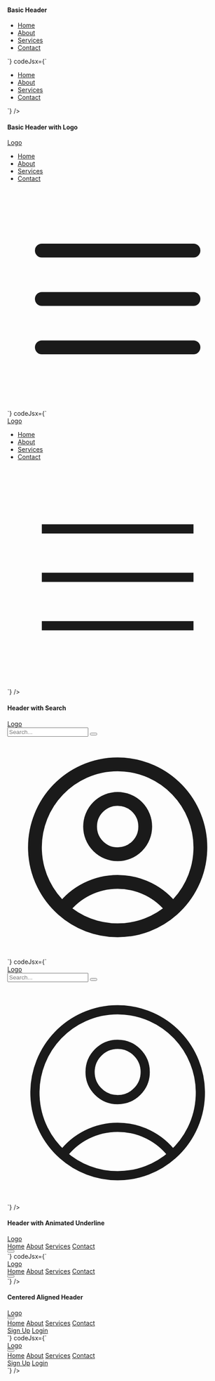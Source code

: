 ---
---


#### Basic Header
<Preview>
<BasicHeader />
</Preview>
 <CodeBlock
      codeHtml={`<nav class="bg-teal-500 py-4">
  <div class="container mx-auto flex justify-center">
    <ul class="flex flex-wrap space-x-4 md:justify-center">
      <li><a href="#" class="text-white hover:text-gray-200">Home</a></li>
      <li><a href="#" class="text-white hover:text-gray-200">About</a></li>
      <li><a href="#" class="text-white hover:text-gray-200">Services</a></li>
      <li><a href="#" class="text-white hover:text-gray-200">Contact</a></li>
    </ul>
  </div>
</nav>`}
codeJsx={`<nav className="bg-teal-500 py-4">
  <div className="container mx-auto flex justify-center">
    <ul className="flex flex-wrap space-x-4 md:justify-center">
      <li><a href="#" className="text-white hover:text-gray-200">Home</a></li>
      <li><a href="#" className="text-white hover:text-gray-200">About</a></li>
      <li><a href="#" className="text-white hover:text-gray-200">Services</a></li>
      <li><a href="#" className="text-white hover:text-gray-200">Contact</a></li>
    </ul>
  </div>
</nav>`}
    />

#### Basic Header with Logo
<Preview>
<BasicHeaderWithLogo />
</Preview>
 <CodeBlock
      codeHtml={`<nav class="bg-gray-800 py-4">
  <div class="container mx-auto flex justify-between">
    <a href="#" class="ml-5 text-xl font-bold text-white md:mb-0">Logo</a>
    <ul class="hidden flex-col space-y-4 md:flex md:flex-row md:space-x-4 md:space-y-0">
      <li><a href="#" class="text-gray-300 hover:text-white">Home</a></li>
      <li><a href="#" class="text-gray-300 hover:text-white">About</a></li>
      <li><a href="#" class="text-gray-300 hover:text-white">Services</a></li>
      <li><a href="#" class="text-gray-300 hover:text-white">Contact</a></li>
    </ul>
    <div id="menuToggle" class="mr-5 cursor-pointer text-white md:hidden">
      <svg xmlns="http://www.w3.org/2000/svg" fill="none" viewBox="0 0 24 24" stroke-width="1.5" stroke="currentColor" class="h-6 w-6">
        <path stroke-linecap="round" stroke-linejoin="round" d="M3.75 6.75h16.5M3.75 12h16.5m-16.5 5.25h16.5" />
      </svg>
    </div>
  </div>
</nav>`}
codeJsx={`<nav className="bg-gray-800 py-4">
  <div className="container mx-auto flex justify-between">
    <a href="#" className="ml-5 text-xl font-bold text-white md:mb-0">Logo</a>
    <ul className="hidden flex-col space-y-4 md:flex md:flex-row md:space-x-4 md:space-y-0">
      <li><a href="#" className="text-gray-300 hover:text-white">Home</a></li>
      <li><a href="#" className="text-gray-300 hover:text-white">About</a></li>
      <li><a href="#" className="text-gray-300 hover:text-white">Services</a></li>
      <li><a href="#" className="text-gray-300 hover:text-white">Contact</a></li>
    </ul>
    <div id="menuToggle" className="mr-5 cursor-pointer text-white md:hidden">
      <svg xmlns="http://www.w3.org/2000/svg" fill="none" viewBox="0 0 24 24" strokeWidth="1.5" stroke="currentColor" className="h-6 w-6">
        <path strokeLinecap="round" strokeLinejoin="round" d="M3.75 6.75h16.5M3.75 12h16.5m-16.5 5.25h16.5" />
      </svg>
    </div>
  </div>
</nav>`}
    />

#### Header with Search
<Preview>
<HeaderwithSearch />
</Preview>
 <CodeBlock
      codeHtml={`<nav class="bg-gray-100 py-4">
  <div class="container mx-auto flex items-center justify-between">
    <a href="#" class="ml-2 text-xl font-bold">Logo</a>
    <div class="flex items-center space-x-4">
      <div class="relative hidden md:block">
        <input type="text" class="rounded-lg border border-gray-300 px-4 py-2 focus:outline-none" placeholder="Search..." />
        <button class="absolute right-0 top-0 mr-4 mt-3">
          <svg class="h-4 w-4 fill-current text-gray-500" xmlns="http://www.w3.org/2000/svg" viewBox="0 0 20 20"><path d="M12.9 14.32a8 8 0 1 1 1.41-1.41l5.35 5.33-1.42 1.42-5.33-5.34zM8 14A6 6 0 1 0 8 2a6 6 0 0 0 0 12z" /></svg>
        </button>
      </div>
      <a href="#">
        <svg xmlns="http://www.w3.org/2000/svg" fill="none" viewBox="0 0 24 24" stroke-width="1.5" stroke="currentColor" class="mr-2 h-8 w-8">
          <path stroke-linecap="round" stroke-linejoin="round" d="M17.982 18.725A7.488 7.488 0 0 0 12 15.75a7.488 7.488 0 0 0-5.982 2.975m11.963 0a9 9 0 1 0-11.963 0m11.963 0A8.966 8.966 0 0 1 12 21a8.966 8.966 0 0 1-5.982-2.275M15 9.75a3 3 0 1 1-6 0 3 3 0 0 1 6 0Z" />
        </svg>
      </a>
    </div>
  </div>
</nav>`}
codeJsx={`<nav className="bg-gray-100 py-4">
  <div className="container mx-auto flex items-center justify-between">
    <a href="#" className="ml-2 text-xl font-bold">Logo</a>
    <div className="flex items-center space-x-4">
      <div className="relative hidden md:block">
        <input type="text" className="rounded-lg border border-gray-300 px-4 py-2 focus:outline-none" placeholder="Search..." />
        <button className="absolute right-0 top-0 mr-4 mt-3">
          <svg className="h-4 w-4 fill-current text-gray-500" xmlns="http://www.w3.org/2000/svg" viewBox="0 0 20 20"><path d="M12.9 14.32a8 8 0 1 1 1.41-1.41l5.35 5.33-1.42 1.42-5.33-5.34zM8 14A6 6 0 1 0 8 2a6 6 0 0 0 0 12z" /></svg>
        </button>
      </div>
      <a href="#">
        <svg xmlns="http://www.w3.org/2000/svg" fill="none" viewBox="0 0 24 24" strokeWidth="1.5" stroke="currentColor" className="mr-2 h-8 w-8">
          <path strokeLinecap="round" strokeLinejoin="round" d="M17.982 18.725A7.488 7.488 0 0 0 12 15.75a7.488 7.488 0 0 0-5.982 2.975m11.963 0a9 9 0 1 0-11.963 0m11.963 0A8.966 8.966 0 0 1 12 21a8.966 8.966 0 0 1-5.982-2.275M15 9.75a3 3 0 1 1-6 0 3 3 0 0 1 6 0Z" />
        </svg>
      </a>
    </div>
  </div>
</nav>`}
    />

#### Header with Animated Underline
<Preview>
<HeaderwithAnimation />
</Preview>
 <CodeBlock
      codeHtml={`<nav class="bg-gray-900 py-4">
  <div class="container mx-auto flex items-center justify-between">
    <a href="#" class="ml-2 text-xl font-bold text-white">Logo</a>
    <div class="hidden items-center space-x-6 md:flex">
      <a href="#" class="relative text-gray-300 after:absolute after:bottom-0 after:left-0 after:h-0.5 after:w-full after:scale-x-0 after:bg-white after:transition-all after:duration-300 hover:text-white hover:after:scale-x-100">Home</a>
      <a href="#" class="relative text-gray-300 after:absolute after:bottom-0 after:left-0 after:h-0.5 after:w-full after:scale-x-0 after:bg-white after:transition-all after:duration-300 hover:text-white hover:after:scale-x-100">About</a>
      <a href="#" class="relative text-gray-300 after:absolute after:bottom-0 after:left-0 after:h-0.5 after:w-full after:scale-x-0 after:bg-white after:transition-all after:duration-300 hover:text-white hover:after:scale-x-100">Services</a>
      <a href="#" class="relative text-gray-300 after:absolute after:bottom-0 after:left-0 after:h-0.5 after:w-full after:scale-x-0 after:bg-white after:transition-all after:duration-300 hover:text-white hover:after:scale-x-100">Contact</a>
    </div>
    <div class="md:hidden">
      <button id="menu-toggle" class="mr-2 text-gray-300 hover:text-white focus:outline-none">
        <svg xmlns="http://www.w3.org/2000/svg" fill="none" viewBox="0 0 24 24" stroke-width="1.5" stroke="currentColor" class="h-6 w-6">
          <path stroke-linecap="round" stroke-linejoin="round" d="M3.75 6.75h16.5M3.75 12h16.5m-16.5 5.25h16.5" />
        </svg>
      </button>
    </div>
  </div>
</nav>`}
codeJsx={`<nav className="bg-gray-900 py-4">
  <div className="container mx-auto flex items-center justify-between">
    <a href="#" className="ml-2 text-xl font-bold text-white">Logo</a>
    <div className="hidden items-center space-x-6 md:flex">
      <a href="#" className="relative text-gray-300 after:absolute after:bottom-0 after:left-0 after:h-0.5 after:w-full after:scale-x-0 after:bg-white after:transition-all after:duration-300 hover:text-white hover:after:scale-x-100">Home</a>
      <a href="#" className="relative text-gray-300 after:absolute after:bottom-0 after:left-0 after:h-0.5 after:w-full after:scale-x-0 after:bg-white after:transition-all after:duration-300 hover:text-white hover:after:scale-x-100">About</a>
      <a href="#" className="relative text-gray-300 after:absolute after:bottom-0 after:left-0 after:h-0.5 after:w-full after:scale-x-0 after:bg-white after:transition-all after:duration-300 hover:text-white hover:after:scale-x-100">Services</a>
      <a href="#" className="relative text-gray-300 after:absolute after:bottom-0 after:left-0 after:h-0.5 after:w-full after:scale-x-0 after:bg-white after:transition-all after:duration-300 hover:text-white hover:after:scale-x-100">Contact</a>
    </div>
    <div className="md:hidden">
      <button id="menu-toggle" className="mr-2 text-gray-300 hover:text-white focus:outline-none">
        <svg xmlns="http://www.w3.org/2000/svg" fill="none" viewBox="0 0 24 24" strokeWidth="1.5" stroke="currentColor" className="h-6 w-6">
          <path strokeLinecap="round" strokeLinejoin="round" d="M3.75 6.75h16.5M3.75 12h16.5m-16.5 5.25h16.5" />
        </svg>
      </button>
    </div>
  </div>
</nav>`}
    />

#### Centered Aligned Header
<Preview>
<CenteredAlignedHeader />
</Preview>
 <CodeBlock
      codeHtml={`<nav class="bg-gray-100 py-4">
  <div class="container mx-auto flex items-center justify-between">
    <a href="#" class="ml-5 text-xl font-bold text-gray-800">Logo</a>
    <div class="md:hidden">
      <button class="text-gray-600 hover:text-gray-800 focus:outline-none">
        <svg xmlns="http://www.w3.org/2000/svg" fill="none" viewBox="0 0 24 24" stroke-width="1.5" stroke="currentColor" class="mr-5 h-6 w-6">
          <path stroke-linecap="round" stroke-linejoin="round" d="M3.75 6.75h16.5M3.75 12h16.5m-16.5 5.25h16.5" />
        </svg>
      </button>
    </div>
    <div class="hidden items-center space-x-6 md:flex">
      <a href="#" class="text-gray-600 hover:text-gray-800">Home</a>
      <a href="#" class="text-gray-600 hover:text-gray-800">About</a>
      <a href="#" class="text-gray-600 hover:text-gray-800">Services</a>
      <a href="#" class="text-gray-600 hover:text-gray-800">Contact</a>
    </div>
    <div class="hidden items-center space-x-4 md:flex">
      <a href="#" class="rounded bg-blue-500 px-4 py-2 font-bold text-white hover:bg-blue-700">Sign Up</a>
      <a href="#" class="rounded bg-transparent px-4 py-2 font-semibold text-blue-700 hover:underline">Login</a>
    </div>
  </div>
</nav>`}
codeJsx={`<nav className="bg-gray-100 py-4">
  <div className="container mx-auto flex items-center justify-between">
    <a href="#" className="ml-5 text-xl font-bold text-gray-800">Logo</a>
    <div className="md:hidden">
      <button className="text-gray-600 hover:text-gray-800 focus:outline-none">
        <svg xmlns="http://www.w3.org/2000/svg" fill="none" viewBox="0 0 24 24" strokeWidth="1.5" stroke="currentColor" className="mr-5 h-6 w-6">
          <path strokeLinecap="round" strokeLinejoin="round" d="M3.75 6.75h16.5M3.75 12h16.5m-16.5 5.25h16.5" />
        </svg>
      </button>
    </div>
    <div className="hidden items-center space-x-6 md:flex">
      <a href="#" className="text-gray-600 hover:text-gray-800">Home</a>
      <a href="#" className="text-gray-600 hover:text-gray-800">About</a>
      <a href="#" className="text-gray-600 hover:text-gray-800">Services</a>
      <a href="#" className="text-gray-600 hover:text-gray-800">Contact</a>
    </div>
    <div className="hidden items-center space-x-4 md:flex">
      <a href="#" className="rounded bg-blue-500 px-4 py-2 font-bold text-white hover:bg-blue-700">Sign Up</a>
      <a href="#" className="rounded bg-transparent px-4 py-2 font-semibold text-blue-700 hover:underline">Login</a>
    </div>
  </div>
</nav>`}
    />
